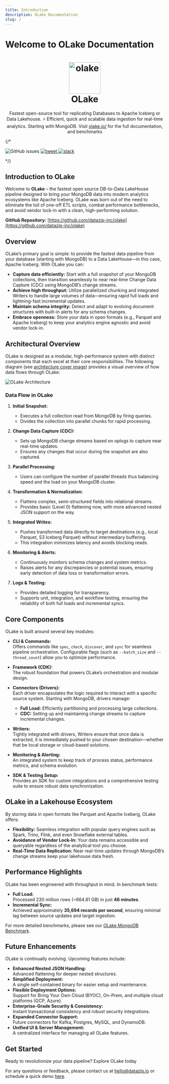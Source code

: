 ```yaml
---
title: Introduction
description: OLake Documentation
slug: /
---
```


# Welcome to OLake Documentation

<h1 align="center">
    <a href="https://olake.io/" target="_blank">
        <img alt="olake" src="img/logo/olake-blue.svg" width="100" height="100"/>
    </a>
    <br/>OLake
</h1>

<p align="center">Fastest open-source tool for replicating Databases to Apache Iceberg or Data Lakehouse. ⚡ Efficient, quick and scalable data ingestion for real-time analytics. Starting with MongoDB. Visit <a href="https://olake.io/" target="_blank">olake.io/</a> for the full documentation, and benchmarks</p>

{/* <p align="center flex flex-col">
    <img alt="GitHub issues" src="https://img.shields.io/github/issues/datazip-inc/olake" /> 
    <a href="https://twitter.com/intent/tweet?text=Use%20the%20fastest%20open-source%20tool,%20OLake,%20for%20replicating%20Databases%20to%20S3%20and%20Apache%20Iceberg%20or%20Data%20Lakehouse.%20It%E2%80%99s%20Efficient,%20quick%20and%20scalable%20data%20ingestion%20for%20real-time%20analytics.%20Check%20at%20https://datazip.io/%20%23opensource%20%23olake%20via%20%40datazipio" />
        <img alt="tweet" src="https://img.shields.io/twitter/url/http/shields.io.svg?style=social"/>
    <a href="https://join.slack.com/t/getolake/shared_invite/zt-2utw44do6-g4XuKKeqBghBMy2~LcJ4ag">
        <img alt="slack" src="https://img.shields.io/badge/Join%20Our%20Community-Slack-blue"/> 
    </a> 
</p>
   */}


## Introduction to OLake

Welcome to **OLake** – the fastest open source DB-to-Data LakeHouse pipeline designed to bring your MongoDB data into modern analytics ecosystems like Apache Iceberg. OLake was born out of the need to eliminate the toil of one-off ETL scripts, combat performance bottlenecks, and avoid vendor lock-in with a clean, high-performing solution.

**GitHub Repository:** [https://github.com/datazip-inc/olake](https://github.com/datazip-inc/olake)  


## Overview

OLake’s primary goal is simple: to provide the fastest data pipeline from your database (starting with MongoDB) to a Data LakeHouse—in this case, Apache Iceberg. With OLake you can:

- **Capture data efficiently:** Start with a full snapshot of your MongoDB collections, then transition seamlessly to near real-time Change Data Capture (CDC) using MongoDB’s change streams.
- **Achieve high throughput:** Utilize parallelized chunking and integrated Writers to handle large volumes of data—ensuring rapid full loads and lightning-fast incremental updates.
- **Maintain schema integrity:** Detect and adapt to evolving document structures with built-in alerts for any schema changes.
- **Embrace openness:** Store your data in open formats (e.g., Parquet and Apache Iceberg) to keep your analytics engine agnostic and avoid vendor lock-in.


## Architectural Overview

OLake is designed as a modular, high-performance system with distinct components that each excel at their core responsibilities. The following diagram (see [architecture cover image](https://olake.io/docs/core/architecture)) provides a visual overview of how data flows through OLake:

![OLake Architecture](/img/blog/2025/01/olake-architecture-cover.webp)

### Data Flow in OLake

1. **Initial Snapshot:**  
   - Executes a full collection read from MongoDB by firing queries.
   - Divides the collection into parallel chunks for rapid processing.

2. **Change Data Capture (CDC):**  
   - Sets up MongoDB change streams based on oplogs to capture near real-time updates.
   - Ensures any changes that occur during the snapshot are also captured.

3. **Parallel Processing:**  
   - Users can configure the number of parallel threads thus balancing speed and the load on your MongoDB cluster.

4. **Transformation & Normalization:**  
   - Flattens complex, semi-structured fields into relational streams.
   - Provides basic (Level 0) flattening now, with more advanced nested JSON support on the way.

5. **Integrated Writes:**  
   - Pushes transformed data directly to target destinations (e.g., local Parquet, S3 Iceberg Parquet) without intermediary buffering.
   - This integration minimizes latency and avoids blocking reads.

6. **Monitoring & Alerts:**  
   - Continuously monitors schema changes and system metrics.
   - Raises alerts for any discrepancies or potential issues, ensuring early detection of data loss or transformation errors.

7. **Logs & Testing:**  
   - Provides detailed logging for transparency.
   - Supports unit, integration, and workflow testing, ensuring the reliability of both full loads and incremental syncs.


## Core Components

OLake is built around several key modules:

- **CLI & Commands:**  
  Offers commands like `spec`, `check`, `discover`, and `sync` for seamless pipeline orchestration. Configurable flags (such as `--batch_size` and `--thread_count`) allow you to optimize performance.

- **Framework (CDK):**  
  The robust foundation that powers OLake’s orchestration and modular design.

- **Connectors (Drivers):**  
  Each driver encapsulates the logic required to interact with a specific source system. Starting with MongoDB, drivers manage:
  - **Full Load:** Efficiently partitioning and processing large collections.
  - **CDC:** Setting up and maintaining change streams to capture incremental changes.

- **Writers:**  
  Tightly integrated with drivers, Writers ensure that once data is extracted, it is immediately pushed to your chosen destination—whether that be local storage or cloud-based solutions.

- **Monitoring & Alerting:**  
  An integrated system to keep track of process status, performance metrics, and schema evolution.

- **SDK & Testing Setup:**  
  Provides an SDK for custom integrations and a comprehensive testing suite to ensure robust data synchronization.


## OLake in a Lakehouse Ecosystem

By storing data in open formats like Parquet and Apache Iceberg, OLake offers:
- **Flexibility:** Seamless integration with popular query engines such as Spark, Trino, Flink, and even Snowflake external tables.
- **Avoidance of Vendor Lock-In:** Your data remains accessible and queryable regardless of the analytical tool you choose.
- **Real-Time Data Replication:** Near real-time updates through MongoDB’s change streams keep your lakehouse data fresh.



## Performance Highlights

OLake has been engineered with throughput in mind. In benchmark tests:
- **Full Load:**  
  Processed 230 million rows (~664.81 GB) in just **46 minutes**.
- **Incremental Sync:**  
  Achieved approximately **35,694 records per second**, ensuring minimal lag between source updates and target ingestion.

For more detailed benchmarks, please see our [OLake MongoDB Benchmark](https://olake.io/docs/connectors/mongodb/benchmarks).


## Future Enhancements

OLake is continually evolving. Upcoming features include:

- **Enhanced Nested JSON Handling:**  
  Advanced flattening for deeper nested structures.
- **Simplified Deployment:**  
  A single self-contained binary for easier setup and maintenance.
- **Flexible Deployment Options:**  
  Support for Bring Your Own Cloud (BYOC), On-Prem, and multiple cloud platforms (GCP, Azure).
- **Enterprise-Grade Security & Consistency:**  
  Instant transactional consistency and robust security integrations.
- **Expanded Connector Support:**  
  Future connectors for Kafka, Postgres, MySQL, and DynamoDB.
- **Unified UI & Server Management:**  
  A centralized interface for managing all OLake features.


## Get Started

Ready to revolutionize your data pipeline? Explore OLake today

For any questions or feedback, please contact us at [hello@datazip.io](mailto:hello@olake.io) or schedule a quick demo [here](https://calendly.com/d/ckr6-g82-p9y/olake_discussion).

